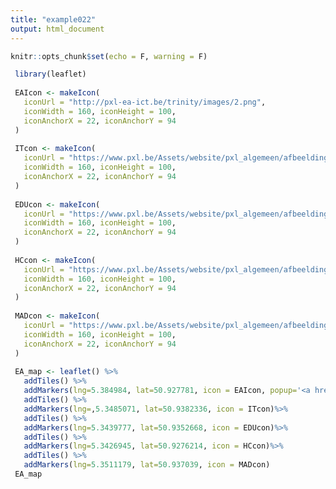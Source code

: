 ```yaml
---
title: "example022"
output: html_document
---
```


```r
knitr::opts_chunk$set(echo = F, warning = F)
```

```r
 library(leaflet)
 
 EAIcon <- makeIcon(
   iconUrl = "http://pxl-ea-ict.be/trinity/images/2.png",
   iconWidth = 160, iconHeight = 100,
   iconAnchorX = 22, iconAnchorY = 94
 )
 
 ITcon <- makeIcon(
   iconUrl = "https://www.pxl.be/Assets/website/pxl_algemeen/afbeeldingen/grotere_versie/1314_logo_pxl_it.png",
   iconWidth = 160, iconHeight = 100,
   iconAnchorX = 22, iconAnchorY = 94
 )
 
 EDUcon <- makeIcon(
   iconUrl = "https://www.pxl.be/Assets/website/pxl_algemeen/afbeeldingen/grotere_versie/1314_logo_pxl_education.png",
   iconWidth = 160, iconHeight = 100,
   iconAnchorX = 22, iconAnchorY = 94
 )
 
 HCcon <- makeIcon(
   iconUrl = "https://www.pxl.be/Assets/website/pxl_algemeen/afbeeldingen/grotere_versie/1314_logo_pxl_healthcare.png",
   iconWidth = 160, iconHeight = 100,
   iconAnchorX = 22, iconAnchorY = 94
 )
 
 MADcon <- makeIcon(
   iconUrl = "https://www.pxl.be/Assets/website/pxl_algemeen/afbeeldingen/grotere_versie/1314_logo_pxl_mad.png",
   iconWidth = 160, iconHeight = 100,
   iconAnchorX = 22, iconAnchorY = 94
 )
 
 EA_map <- leaflet() %>% 
   addTiles() %>%
   addMarkers(lng=5.384984, lat=50.927781, icon = EAIcon, popup='<a href="https://www.facebook.com/pbaeaict/"PBA EA-ICT!</a')%>% 
   addTiles() %>%
   addMarkers(lng=,5.3485071, lat=50.9382336, icon = ITcon)%>% 
   addTiles() %>%
   addMarkers(lng=5.3439777, lat=50.9352668, icon = EDUcon)%>% 
   addTiles() %>%
   addMarkers(lng=5.3426945, lat=50.9276214, icon = HCcon)%>% 
   addTiles() %>%
   addMarkers(lng=5.3511179, lat=50.937039, icon = MADcon)
 EA_map
```

